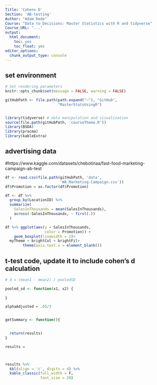 ```yaml
---
Title: 'Cohens D'
Section: 'AB-testing'
Author: "Adam Dede"
Course: "Data to Decisions: Master Statistics with R and tidyverse"
Course_URL: "..." 
output:
  html_document:
    toc: yes
    toc_float: yes
editor_options:
  chunk_output_type: console
---
```



## set environment

```r

# Set rendering parameters
knitr::opts_chunk$set(message = FALSE, warning = FALSE)

gitHubPath <- file.path(path.expand("~"), "GitHub", 
                        "MasterStatsUsingR")


library(tidyverse) # data manipulation and visualization
source(file.path(gitHubPath, 'courseTheme.R'))
library(BSDA)
library(pracma)
library(kableExtra)

```

## advertising data
#https://www.kaggle.com/datasets/chebotinaa/fast-food-marketing-campaign-ab-test

```r
df <- read.csv(file.path(gitHubPath, 'data', 
                         'WA_Marketing-Campaign.csv'))
df$Promotion = as.factor(df$Promotion)

df <- df %>%
  group_by(LocationID) %>%
  summarize(
    SalesInThousands = mean(SalesInThousands),
    across(-SalesInThousands, ~ first(.))
  )

df %>% ggplot(aes(y = SalesInThousands, 
                  color = Promotion)) + 
    geom_boxplot(linewidth = 2)+ 
  myTheme + brightCol + brightFil+
        theme(axis.text.x = element_blank())


```

## t-test code, update it to include cohen's d calculation 

```r

# d = (mean1 - mean2) / pooledSD

pooled_sd <- function(x1, x2) {
 
}

alphaAdjusted = .05/3


getSummary <- function(){
  

  return(results)
}

results = 



results %>% 
  kbl(align = 'c', digits = 4) %>% 
  kable_classic(full_width = F, 
                font_size = 20)


```

